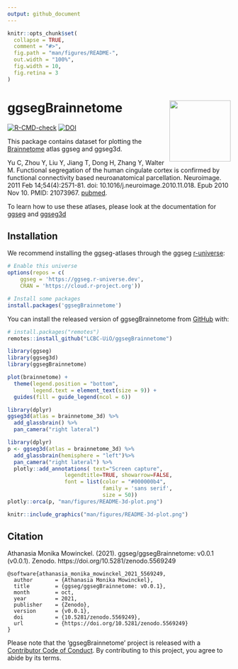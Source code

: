```yaml
---
output: github_document
---
```


<!-- README.md is generated from README.Rmd. Please edit that file -->

```r
knitr::opts_chunk$set(
  collapse = TRUE,
  comment = "#>",
  fig.path = "man/figures/README-",
  out.width = "100%",
  fig.width = 10, 
  fig.retina = 3
)
```

# ggsegBrainnetome <img src='man/figures/logo.png' align="right" height="138.5" />

<!-- badges: start -->
[![R-CMD-check](https://github.com/ggseg/ggsegBrainnetome/workflows/R-CMD-check/badge.svg)](https://github.com/ggseg/ggsegBrainnetome/actions)
[![DOI](https://zenodo.org/badge/416644902.svg)](https://zenodo.org/badge/latestdoi/416644902)
<!-- badges: end -->

This package contains dataset for plotting the [Brainnetome](https://atlas.brainnetome.org/) atlas ggseg and ggseg3d. 

Yu C, Zhou Y, Liu Y, Jiang T, Dong H, Zhang Y, Walter M. Functional segregation of the human cingulate cortex is confirmed by functional connectivity based neuroanatomical parcellation. Neuroimage. 2011 Feb 14;54(4):2571-81. doi: 10.1016/j.neuroimage.2010.11.018. Epub 2010 Nov 10. PMID: 21073967. [pubmed](https://pubmed.ncbi.nlm.nih.gov/21073967/).

To learn how to use these atlases, please look at the documentation for [ggseg](https://ggseg.github.io/ggseg/) and [ggseg3d](https://ggseg.github.io/ggseg3d)

## Installation

We recommend installing the ggseg-atlases through the ggseg [r-universe](https://ggseg.r-universe.dev/ui#builds):

```r
# Enable this universe
options(repos = c(
    ggseg = 'https://ggseg.r-universe.dev',
    CRAN = 'https://cloud.r-project.org'))

# Install some packages
install.packages('ggsegBrainnetome')
```

You can install the released version of ggsegBrainnetome from [GitHub](https://github.com/) with:

``` r
# install.packages("remotes")
remotes::install_github("LCBC-UiO/ggsegBrainnetome")
```

```r
library(ggseg)
library(ggseg3d)
library(ggsegBrainnetome)

plot(brainnetome) +
  theme(legend.position = "bottom", 
        legend.text = element_text(size = 9)) +
  guides(fill = guide_legend(ncol = 6))

```

```r
library(dplyr)
ggseg3d(atlas = brainnetome_3d) %>% 
  add_glassbrain() %>% 
  pan_camera("right lateral")
```

```r
library(dplyr)
p <- ggseg3d(atlas = brainnetome_3d) %>%
  add_glassbrain(hemisphere = "left")%>%
  pan_camera("right lateral") %>%
  plotly::add_annotations( text="Screen capture",
                  legendtitle=TRUE, showarrow=FALSE,
                  font = list(color = "#000000b4",
                              family = 'sans serif',
                              size = 50))
plotly::orca(p, "man/figures/README-3d-plot.png")
```

```r
knitr::include_graphics("man/figures/README-3d-plot.png")
```

## Citation

Athanasia Monika Mowinckel. (2021). ggseg/ggsegBrainnetome: v0.0.1 (v0.0.1). Zenodo. https://doi.org/10.5281/zenodo.5569249

```
@software{athanasia_monika_mowinckel_2021_5569249,
  author       = {Athanasia Monika Mowinckel},
  title        = {ggseg/ggsegBrainnetome: v0.0.1},
  month        = oct,
  year         = 2021,
  publisher    = {Zenodo},
  version      = {v0.0.1},
  doi          = {10.5281/zenodo.5569249},
  url          = {https://doi.org/10.5281/zenodo.5569249}
}
```

Please note that the 'ggsegBrainnetome' project is released with a
[Contributor Code of Conduct](CODE_OF_CONDUCT.md).
By contributing to this project, you agree to abide by its terms.
